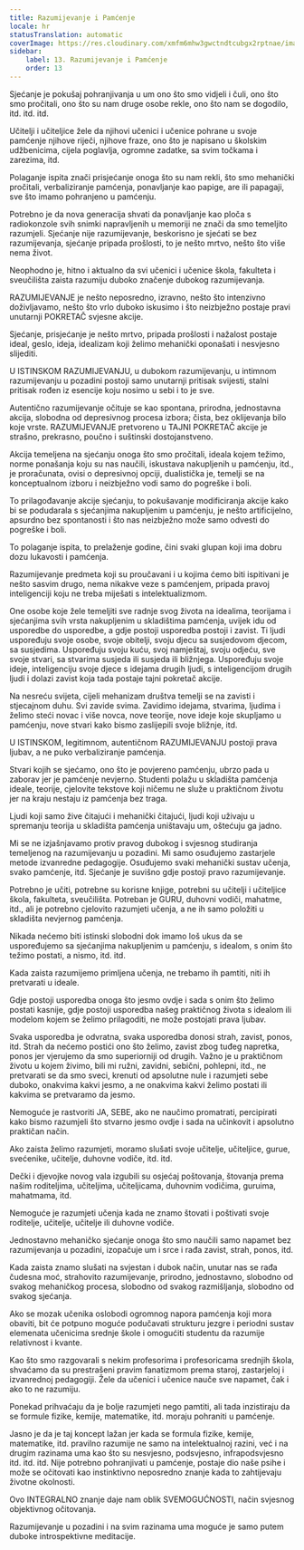 ```yaml
---
title: Razumijevanje i Pamćenje
locale: hr
statusTranslation: automatic
coverImage: https://res.cloudinary.com/xmfm6mhw3gwctndtcubgx2rptnae/image/upload/v1740337243/small_cover_educacion_fundamental_a051170f1c.webp
sidebar:
    label: 13. Razumijevanje i Pamćenje
    order: 13
---
```

Sjećanje je pokušaj pohranjivanja u um ono što smo vidjeli i čuli, ono što smo pročitali, ono što su nam druge osobe rekle, ono što nam se dogodilo, itd. itd. itd.

Učitelji i učiteljice žele da njihovi učenici i učenice pohrane u svoje pamćenje njihove riječi, njihove fraze, ono što je napisano u školskim udžbenicima, cijela poglavlja, ogromne zadatke, sa svim točkama i zarezima, itd.

Polaganje ispita znači prisjećanje onoga što su nam rekli, što smo mehanički pročitali, verbaliziranje pamćenja, ponavljanje kao papige, are ili papagaji, sve što imamo pohranjeno u pamćenju.

Potrebno je da nova generacija shvati da ponavljanje kao ploča s radiokonzole svih snimki napravljenih u memoriji ne znači da smo temeljito razumjeli. Sjećanje nije razumijevanje, beskorisno je sjećati se bez razumijevanja, sjećanje pripada prošlosti, to je nešto mrtvo, nešto što više nema život.

Neophodno je, hitno i aktualno da svi učenici i učenice škola, fakulteta i sveučilišta zaista razumiju duboko značenje dubokog razumijevanja.

RAZUMIJEVANJE je nešto neposredno, izravno, nešto što intenzivno doživljavamo, nešto što vrlo duboko iskusimo i što neizbježno postaje pravi unutarnji POKRETAČ svjesne akcije.

Sjećanje, prisjećanje je nešto mrtvo, pripada prošlosti i nažalost postaje ideal, geslo, ideja, idealizam koji želimo mehanički oponašati i nesvjesno slijediti.

U ISTINSKOM RAZUMIJEVANJU, u dubokom razumijevanju, u intimnom razumijevanju u pozadini postoji samo unutarnji pritisak svijesti, stalni pritisak rođen iz esencije koju nosimo u sebi i to je sve.

Autentično razumijevanje očituje se kao spontana, prirodna, jednostavna akcija, slobodna od depresivnog procesa izbora; čista, bez oklijevanja bilo koje vrste. RAZUMIJEVANJE pretvoreno u TAJNI POKRETAČ akcije je strašno, prekrasno, poučno i suštinski dostojanstveno.

Akcija temeljena na sjećanju onoga što smo pročitali, ideala kojem težimo, norme ponašanja koju su nas naučili, iskustava nakupljenih u pamćenju, itd., je proračunata, ovisi o depresivnoj opciji, dualistička je, temelji se na konceptualnom izboru i neizbježno vodi samo do pogreške i boli.

To prilagođavanje akcije sjećanju, to pokušavanje modificiranja akcije kako bi se podudarala s sjećanjima nakupljenim u pamćenju, je nešto artificijelno, apsurdno bez spontanosti i što nas neizbježno može samo odvesti do pogreške i boli.

To polaganje ispita, to prelaženje godine, čini svaki glupan koji ima dobru dozu lukavosti i pamćenja.

Razumijevanje predmeta koji su proučavani i u kojima ćemo biti ispitivani je nešto sasvim drugo, nema nikakve veze s pamćenjem, pripada pravoj inteligenciji koju ne treba miješati s intelektualizmom.

One osobe koje žele temeljiti sve radnje svog života na idealima, teorijama i sjećanjima svih vrsta nakupljenim u skladištima pamćenja, uvijek idu od usporedbe do usporedbe, a gdje postoji usporedba postoji i zavist. Ti ljudi uspoređuju svoje osobe, svoje obitelji, svoju djecu sa susjedovom djecom, sa susjedima. Uspoređuju svoju kuću, svoj namještaj, svoju odjeću, sve svoje stvari, sa stvarima susjeda ili susjeda ili bližnjega. Uspoređuju svoje ideje, inteligenciju svoje djece s idejama drugih ljudi, s inteligencijom drugih ljudi i dolazi zavist koja tada postaje tajni pokretač akcije.

Na nesreću svijeta, cijeli mehanizam društva temelji se na zavisti i stjecajnom duhu. Svi zavide svima. Zavidimo idejama, stvarima, ljudima i želimo steći novac i više novca, nove teorije, nove ideje koje skupljamo u pamćenju, nove stvari kako bismo zaslijepili svoje bližnje, itd.

U ISTINSKOM, legitimnom, autentičnom RAZUMIJEVANJU postoji prava ljubav, a ne puko verbaliziranje pamćenja.

Stvari kojih se sjećamo, ono što je povjereno pamćenju, ubrzo pada u zaborav jer je pamćenje nevjerno. Studenti polažu u skladišta pamćenja ideale, teorije, cjelovite tekstove koji ničemu ne služe u praktičnom životu jer na kraju nestaju iz pamćenja bez traga.

Ljudi koji samo žive čitajući i mehanički čitajući, ljudi koji uživaju u spremanju teorija u skladišta pamćenja uništavaju um, oštećuju ga jadno.

Mi se ne izjašnjavamo protiv pravog dubokog i svjesnog studiranja temeljenog na razumijevanju u pozadini. Mi samo osuđujemo zastarjele metode izvanredne pedagogije. Osuđujemo svaki mehanički sustav učenja, svako pamćenje, itd. Sjećanje je suvišno gdje postoji pravo razumijevanje.

Potrebno je učiti, potrebne su korisne knjige, potrebni su učitelji i učiteljice škola, fakulteta, sveučilišta. Potreban je GURU, duhovni vodiči, mahatme, itd., ali je potrebno cjelovito razumjeti učenja, a ne ih samo položiti u skladišta nevjernog pamćenja.

Nikada nećemo biti istinski slobodni dok imamo loš ukus da se uspoređujemo sa sjećanjima nakupljenim u pamćenju, s idealom, s onim što težimo postati, a nismo, itd. itd.

Kada zaista razumijemo primljena učenja, ne trebamo ih pamtiti, niti ih pretvarati u ideale.

Gdje postoji usporedba onoga što jesmo ovdje i sada s onim što želimo postati kasnije, gdje postoji usporedba našeg praktičnog života s idealom ili modelom kojem se želimo prilagoditi, ne može postojati prava ljubav.

Svaka usporedba je odvratna, svaka usporedba donosi strah, zavist, ponos, itd. Strah da nećemo postići ono što želimo, zavist zbog tuđeg napretka, ponos jer vjerujemo da smo superiorniji od drugih. Važno je u praktičnom životu u kojem živimo, bili mi ružni, zavidni, sebični, pohlepni, itd., ne pretvarati se da smo sveci, krenuti od apsolutne nule i razumjeti sebe duboko, onakvima kakvi jesmo, a ne onakvima kakvi želimo postati ili kakvima se pretvaramo da jesmo.

Nemoguće je rastvoriti JA, SEBE, ako ne naučimo promatrati, percipirati kako bismo razumjeli što stvarno jesmo ovdje i sada na učinkovit i apsolutno praktičan način.

Ako zaista želimo razumjeti, moramo slušati svoje učitelje, učiteljice, gurue, svećenike, učitelje, duhovne vodiče, itd. itd.

Dečki i djevojke novog vala izgubili su osjećaj poštovanja, štovanja prema našim roditeljima, učiteljima, učiteljicama, duhovnim vodičima, guruima, mahatmama, itd.

Nemoguće je razumjeti učenja kada ne znamo štovati i poštivati svoje roditelje, učitelje, učitelje ili duhovne vodiče.

Jednostavno mehaničko sjećanje onoga što smo naučili samo napamet bez razumijevanja u pozadini, izopačuje um i srce i rađa zavist, strah, ponos, itd.

Kada zaista znamo slušati na svjestan i dubok način, unutar nas se rađa čudesna moć, strahovito razumijevanje, prirodno, jednostavno, slobodno od svakog mehaničkog procesa, slobodno od svakog razmišljanja, slobodno od svakog sjećanja.

Ako se mozak učenika oslobodi ogromnog napora pamćenja koji mora obaviti, bit će potpuno moguće podučavati strukturu jezgre i periodni sustav elemenata učenicima srednje škole i omogućiti studentu da razumije relativnost i kvante.

Kao što smo razgovarali s nekim profesorima i profesoricama srednjih škola, shvaćamo da su prestrašeni pravim fanatizmom prema staroj, zastarjeloj i izvanrednoj pedagogiji. Žele da učenici i učenice nauče sve napamet, čak i ako to ne razumiju.

Ponekad prihvaćaju da je bolje razumjeti nego pamtiti, ali tada inzistiraju da se formule fizike, kemije, matematike, itd. moraju pohraniti u pamćenje.

Jasno je da je taj koncept lažan jer kada se formula fizike, kemije, matematike, itd. pravilno razumije ne samo na intelektualnoj razini, već i na drugim razinama uma kao što su nesvjesno, podsvjesno, infrapodsvjesno itd. itd. itd. Nije potrebno pohranjivati u pamćenje, postaje dio naše psihe i može se očitovati kao instinktivno neposredno znanje kada to zahtijevaju životne okolnosti.

Ovo INTEGRALNO znanje daje nam oblik SVEMOGUĆNOSTI, način svjesnog objektivnog očitovanja.

Razumijevanje u pozadini i na svim razinama uma moguće je samo putem duboke introspektivne meditacije.

